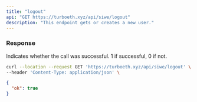 ```yaml
---
title: "logout"
api: "GET https://turboeth.xyz/api/siwe/logout"
description: "This endpoint gets or creates a new user."
---
```


### Response

<ResponseField name="success" type="number">
  Indicates whether the call was successful. 1 if successful, 0 if not.
</ResponseField>

<RequestExample>

```bash Example Request
curl --location --request GET 'https://turboeth.xyz/api/siwe/logout' \
--header 'Content-Type: application/json' \
```

</RequestExample>

<ResponseExample>

```json Response
{
  "ok": true
}
```

</ResponseExample>
